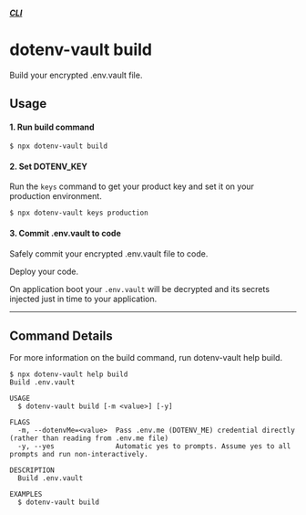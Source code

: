 ##### [CLI](/docs/dotenv-vault)
# dotenv-vault build

Build your encrypted .env.vault file.

## Usage

#### 1. Run build command

```
$ npx dotenv-vault build
```

#### 2. Set DOTENV_KEY

Run the `keys` command to get your product key and set it on your production environment.

```
$ npx dotenv-vault keys production
```

#### 3. Commit .env.vault to code

Safely commit your encrypted .env.vault file to code.

Deploy your code.

On application boot your `.env.vault` will be decrypted and its secrets injected just in time to your application.

---

## Command Details

For more information on the build command, run dotenv-vault help build.

```
$ npx dotenv-vault help build
Build .env.vault

USAGE
  $ dotenv-vault build [-m <value>] [-y]

FLAGS
  -m, --dotenvMe=<value>  Pass .env.me (DOTENV_ME) credential directly (rather than reading from .env.me file)
  -y, --yes               Automatic yes to prompts. Assume yes to all prompts and run non-interactively.

DESCRIPTION
  Build .env.vault

EXAMPLES
  $ dotenv-vault build
```
